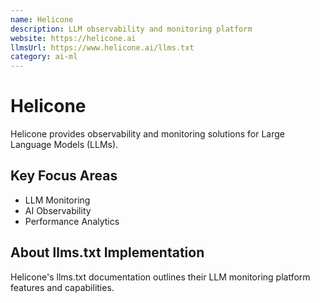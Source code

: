 ```yaml
---
name: Helicone
description: LLM observability and monitoring platform
website: https://helicone.ai
llmsUrl: https://www.helicone.ai/llms.txt
category: ai-ml
---
```


# Helicone

Helicone provides observability and monitoring solutions for Large Language Models (LLMs).

## Key Focus Areas

- LLM Monitoring
- AI Observability
- Performance Analytics

## About llms.txt Implementation

Helicone's llms.txt documentation outlines their LLM monitoring platform features and capabilities.
